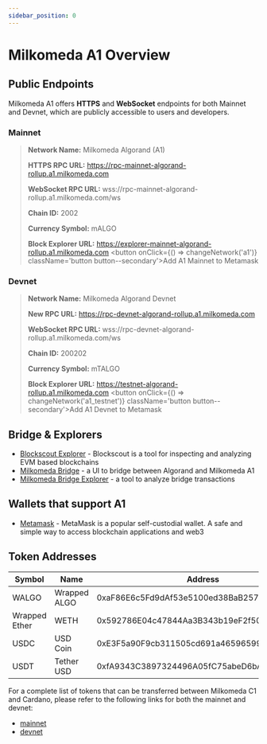 ```yaml
---
sidebar_position: 0
---
```



# Milkomeda A1 Overview


## Public Endpoints

Milkomeda A1 offers **HTTPS** and **WebSocket** endpoints for both Mainnet and Devnet, which are publicly accessible to users and developers.



### Mainnet
> **Network Name:** Milkomeda Algorand (A1)
>
> **HTTPS RPC URL:** https://rpc-mainnet-algorand-rollup.a1.milkomeda.com
>
> **WebSocket RPC URL:** wss://rpc-mainnet-algorand-rollup.a1.milkomeda.com/ws
>
> **Chain ID:** 2002
>
> **Currency Symbol:** mALGO
>
> **Block Explorer URL:** https://explorer-mainnet-algorand-rollup.a1.milkomeda.com
> <button onClick={() => changeNetwork('a1')}  className='button button--secondary'>Add A1 Mainnet to Metamask</button>



### Devnet
> **Network Name:** Milkomeda Algorand Devnet
>
> **New RPC URL:** https://rpc-devnet-algorand-rollup.a1.milkomeda.com
>
> **WebSocket RPC URL:** wss://rpc-devnet-algorand-rollup.a1.milkomeda.com/ws
>
> **Chain ID:** 200202
>
> **Currency Symbol:** mTALGO
>
> **Block Explorer URL:** https://testnet-algorand-rollup.a1.milkomeda.com
> <button onClick={() => changeNetwork('a1_testnet')}  className='button button--secondary'>Add A1 Devnet to Metamask</button>




## Bridge & Explorers

- [Blockscout Explorer](https://explorer-mainnet-algorand-rollup.a1.milkomeda.com/) - Blockscout is a tool for inspecting and analyzing EVM based blockchains
- [Milkomeda Bridge](https://algorand-bridge.milkomeda.com/mainnet) - a UI to bridge between Algorand and Milkomeda A1
- [Milkomeda Bridge Explorer](https://bridge-explorer.milkomeda.com/algorand-mainnet) - a tool to analyze bridge transactions


## Wallets that support A1

- [Metamask](https://metamask.io/) - MetaMask is a popular self-custodial wallet. A safe and simple way to access blockchain applications and web3

## Token Addresses

| Symbol | Name | Address |
|---|---|---|
| WALGO | 	Wrapped ALGO | 0xaF86E6c5Fd9dAf53e5100ed38BaB2572609fCA27 |
| Wrapped Ether  | WETH | 0x592786E04c47844Aa3B343b19eF2f50A255a477F |
| USDC | USD Coin | 0xE3F5a90F9cb311505cd691a46596599aA1A0AD7D  |
| USDT | Tether USD | 0xfA9343C3897324496A05fC75abeD6bAC29f8A40f |

For a complete list of tokens that can be transferred between Milkomeda C1 and Cardano, please refer to the following links for both the mainnet and devnet:
- [mainnet](https://bridge-explorer.milkomeda.com/algorand-mainnet/tokens)
- [devnet](https://bridge-explorer.milkomeda.com/algorand-devnet/tokens)
